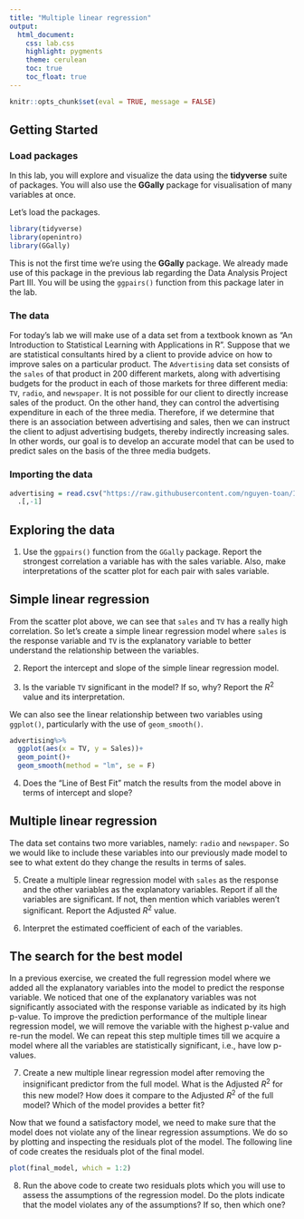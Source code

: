 ```yaml
---
title: "Multiple linear regression"
output:
  html_document:
    css: lab.css
    highlight: pygments
    theme: cerulean
    toc: true
    toc_float: true
---
```


```r
knitr::opts_chunk$set(eval = TRUE, message = FALSE)
```

## Getting Started

### Load packages

In this lab, you will explore and visualize the data using the **tidyverse** suite of packages.
You will also use the **GGally** package for visualisation of many variables at once.

Let's load the packages.

```r
library(tidyverse)
library(openintro)
library(GGally)
```

This is not the first time we're using the **GGally** package. We already made use of this package in the previous lab regarding the Data Analysis Project Part III. You will be using the `ggpairs()` function from this package later in the lab.

### The data

For today's lab we will make use of a data set from a textbook known as "An Introduction to Statistical Learning with Applications in R". Suppose that we are statistical consultants hired by a client to provide advice on how to improve sales on a particular product. The `Advertising` data set consists of the `sales` of that product in 200 different markets, along with advertising budgets for the product in each of those markets for three different media: `TV`, `radio`, and `newspaper`. It is not possible for our client to directly increase sales of the product. On the other hand, they can control the advertising expenditure in each of the three media. Therefore, if we determine that there is an association between advertising and sales, then we can instruct the client to adjust advertising budgets, thereby indirectly increasing sales. In other words, our goal is to develop an accurate model that can be used to predict sales on the basis of the three media budgets.


### Importing the data

```r
advertising = read.csv("https://raw.githubusercontent.com/nguyen-toan/ISLR/master/dataset/Advertising.csv")%>%
  .[,-1]
```

## Exploring the data

1. Use the `ggpairs()` function from the `GGally` package. Report the strongest correlation a variable has with the sales variable. Also, make interpretations of the scatter plot for each pair with sales variable.

## Simple linear regression

From the scatter plot above, we can see that `sales` and `TV` has a really high correlation. So let's create a simple linear regression model where `sales` is the response variable and `TV` is the explanatory variable to better understand the relationship between the variables.

2. Report the intercept and slope of the simple linear regression model.

3. Is the variable `TV` significant in the model? If so, why? Report the $R^2$ value and its interpretation.


We can also see the linear relationship between two variables using `ggplot()`, particularly with the use of `geom_smooth()`.

```r
advertising%>%
  ggplot(aes(x = TV, y = Sales))+
  geom_point()+
  geom_smooth(method = "lm", se = F)
```

4. Does the "Line of Best Fit" match the results from the model above in terms of intercept and slope?

## Multiple linear regression

The data set contains two more variables, namely: `radio` and `newspaper`. So we would like to include these variables into our previously made model to see to what extent do they change the results in terms of sales.


5. Create a multiple linear regression model with `sales` as the response and the other variables as the explanatory variables. Report if all the variables are significant. If not, then mention which variables weren't significant. Report the Adjusted $R^2$ value.

6. Interpret the estimated coefficient of each of the variables.

## The search for the best model

In a previous exercise, we created the full regression model where we added all the explanatory variables into the model to predict the response variable. We noticed that one of the explanatory variables was not significantly associated with the response variable as indicated by its high p-value. To improve the prediction performance of the multiple linear regression model, we will remove the variable with the highest p-value and re-run the model. We can repeat this step multiple times till we acquire a model where all the variables are statistically significant, i.e., have low p-values.

7. Create a new multiple linear regression model after removing the insignificant predictor from the full model. What is the Adjusted $R^2$ for this new model? How does it compare to the Adjusted $R^2$ of the full model? Which of the model provides a better fit?

Now that we found a satisfactory model, we need to make sure that the model does not violate any of the linear regression assumptions. We do so by plotting and inspecting the residuals plot of the model. The following line of code creates the residuals plot of the final model.

```r
plot(final_model, which = 1:2)
```


8. Run the above code to create two residuals plots which you will use to assess the assumptions of the regression model.  Do the plots indicate that the model violates any of the assumptions? If so, then which one?